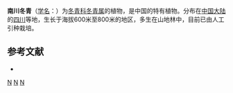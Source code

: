 {{Speciesbox 
| taxon = Ilex nanchuanensis
| authority = [[谭仲明|Z. M. Tan]]
}}

'''南川冬青'''（[[学名|学名]]：{{lang|la|''Ilex nanchuanensis''}}）为[[冬青科|冬青科]][[冬青属|冬青属]]的植物，是中国的特有植物。分布在[[中国大陆|中国大陆]]的[[四川|四川]]等地，生长于海拔600米至800米的地区，多生在山地林中，目前已由人工引种栽培。

== 参考文献 ==
<div class="references-small">
* {{cite web| url =http://www.bioinfo.cn/db05/KmzwSpecies.php?action=view&id=14181| title =南川冬青| work =《中国高等植物数据库全库》| publisher =中国科学院微生物研究所| author =昆明植物研究所| accessdate =2009-02-24| deadurl =yes| archiveurl =https://web.archive.org/web/20160305055452/http://www.bioinfo.cn/db05/KmzwSpecies.php?action=view&id=14181| archivedate =2016-03-05}}
</div>
{{Taxonbar|from=Q10907686}}

[[Category:冬青属|N]]
[[Category:中國特有植物|N]]
[[Category:四川植物|N]]